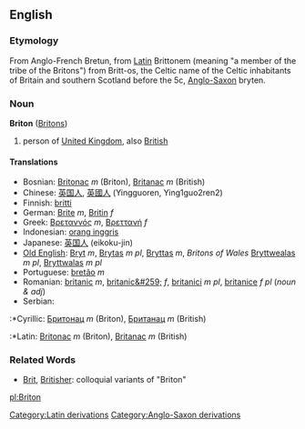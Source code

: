 ==English==
===Etymology===
From Anglo-French Bretun, from [[w:Latin|Latin]][[Category:Latin derivations]] Brittonem (meaning "a member of the tribe of the Britons") from Britt-os, the Celtic name of the Celtic inhabitants of Britain and southern Scotland before the 5c, [[w:Old English language|Anglo-Saxon]][[Category:Anglo-Saxon derivations]] bryten.
<!-- Based on http://www.etymonline.com/index.php?term=Briton -->
===Noun===
'''Briton''' ([[Britons]])

# person of [[United Kingdom]], also [[British]]

====Translations====
*Bosnian: [[Britonac]] ''m'' (Briton), [[Britanac]] ''m'' (British)
*Chinese: [[英国人]], [[英國人]] (Yingguoren, Ying1guo2ren2)
*Finnish: [[britti]]
*German: [[Brite]] ''m'', [[Britin]] ''f''
*Greek: [[Βρεταννός]] ''m'', [[Βρεττανή]] ''f''
*Indonesian: [[orang inggris]]
*Japanese: [[英国人]] (eikoku-jin)
*[[Old English]]: [[Bryt]] ''m'', [[Brytas]] ''m pl'', [[Bryttas]] ''m'', '' Britons of Wales'' [[Bryttwealas]] ''m pl'', [[Bryttwalas]] ''m pl''
*Portuguese: [[bretão]] ''m''
*Romanian: [[britanic]] ''m'', [[britanic&#259;]] ''f'', [[britanici]] ''m pl'', [[britanice]] ''f pl'' (''noun & adj'')
*Serbian:
:*Cyrillic: [[Бритонац]] ''m'' (Briton), [[Британац]] ''m'' (British)
:*Latin: [[Britonac]] ''m'' (Briton), [[Britanac]] ''m'' (British)

===Related Words===
* [[Brit]], [[Britisher]]: colloquial variants of "Briton"

[[pl:Briton]]